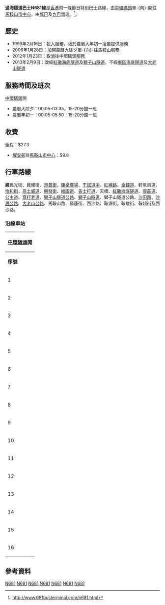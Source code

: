 {{公共汽車路線資訊
|路線名稱             = 過海隧道巴士N681路線
|外文名稱             = Cross Harbour Tunnel Route N681
|外文語言             = 英語
|路線通稱             = 
|代表圖像             = KMB Route N681.JPG
|代表圖像二           = Citybus Route N681.jpg
|經營者               = 九龍巴士
|經營者二             = 城巴
|所屬車廠             = 
|路線用車             = ATENU、AVBWU、81**-84**
|起點站               = [[中環碼頭|中環碼頭]]
|途經地點             = [[中環|中環]]、[[灣仔|灣仔]]、[[銅鑼灣|銅鑼灣]]、[[海底隧道_(香港)|紅磡海底隧道]]、[[獅子山隧道|獅子山隧道]]、[[沙瀝公路|沙瀝公路]]、[[大老山公路|大老山公路]]
|終點站               = [[馬鞍山市中心公共運輸交匯處|馬鞍山市中心]]
|路線性質             = 節日特別線
|全程行駛里程         = 31公里
|服務時間             =
|起點站服務時間       = 農曆大除夕：00:05-02:20<br/>農曆年初一：00:05-05:50
|終點站服務時間       = 
|班次頻率             = 
|全程收費             = HK$24.6
|分段收費站點         =
|去程分段收費站點     = 
|回程分段收費站點     = 
|服務時間以外替代路線 = [[過海隧道巴士681線|過海隧道巴士681線]]<br/>[[過海隧道巴士N680線|過海隧道巴士N680線]]
|主要競爭交通         = [[港鐵|港鐵]]
}}

'''過海隧道巴士N681線'''是[[香港|香港]]的一條節日特別巴士路線，由[[中環碼頭|中環碼頭]]單-{向}-開往[[馬鞍山市中心公共運輸交匯處|馬鞍山市中心]]，由[[城巴|城巴]]及[[九巴|九巴]]營運。<ref>http://www.681busterminal.com/n681.html</ref>。

==歷史==
*1999年2月16日：投入服務，祇於農曆大年初一凌晨提供服務
*2006年1月28日：加開農曆大除夕單-{向}-往[[馬鞍山_(香港市鎮)|馬鞍山]]服務
*2012年1月23日：取消往中環碼頭服務
*2013年2月9日：改經[[紅磡海底隧道|紅磡海底隧道]]及[[獅子山隧道|獅子山隧道]]，不經[[東區海底隧道|東區海底隧道]]及[[大老山隧道|大老山隧道]]

==服務時間及班次==
;[[中環碼頭|中環碼頭]]開
*農曆大除夕：00:05-03:35，15-20分鐘一班
*農曆年初一：00:05-05:50：15-20分鐘一班

==收費==
全程：$27.3
*[[耀安邨|耀安邨]]往[[馬鞍山市中心公共運輸交匯處|馬鞍山市中心]]：$9.8

==行車路線==
'''經'''民光街、民耀街、[[港景街|港景街]]、[[康樂廣場|康樂廣場]]、[[干諾道中|干諾道中]]、[[紅棉路|紅棉路]]、[[金鐘道|金鐘道]]、軒尼詩道，[[怡和街|怡和街]]，[[高士威道|高士威道]]、[[興發街|興發街]]、[[維園道|維園道]]、[[告士打道|告士打道]]、天橋、[[紅磡海底隧道|紅磡海底隧道]]、[[康莊道|康莊道]]、[[公主道|公主道]]、[[窩打老道|窩打老道]]、[[獅子山隧道公路|獅子山隧道公路]]、[[獅子山隧道|獅子山隧道]]、獅子山隧道公路、[[沙田路_(香港)|沙田路]]、[[沙瀝公路|沙瀝公路]]、[[大老山公路|大老山公路]]、馬鞍山路、恒康街、西沙路、鞍源街，鞍駿街、鞍超街及西沙路。

===沿線車站===
{|class="wikitable" style="text-align: center"
!colspan=3|[[中環碼頭|中環碼頭]]開
|-
!'''序號'''!!'''車站名稱'''!!|'''位置'''
|-
|1||[[中環碼頭|中環碼頭]]||[[中環碼頭巴士總站|中環碼頭巴士總站]]
|-
|2||[[國際金融中心二期|國際金融中心二期]]||[[民耀街|民耀街]]
|-
|3||[[香港大會堂|大會堂]]||-{[[干諾道中|干諾道中]]}-
|-
|4||[[金鐘站|金鐘站]]||[[金鐘道|金鐘道]]
|-
|5||[[熙信大廈|熙信大廈]]||rowspan="4"|[[軒尼詩道|軒尼詩道]]
|-
|6||[[柯布連道|柯布連道]]
|-
|7||[[史釗域道|史釗域道]]
|-
|8||[[香港消防局列表#港島中區|灣仔消防局]]
|-
|9||[[百德新街|百德新街]]||[[怡和街|怡和街]]
|-
|10||[[維多利亞公園|維多利亞公園]]||[[高士威道|高士威道]]
|-
|11||colspan="2"|[[興發街|興發街]]
{{Routemapbreak|colspan=5|{{SR|9}}[[維園道|維園道]]、[[告士打道|告士打道]]；{{SR|1}}[[海底隧道_(香港)|海底隧道]]至[[獅子山隧道|獅子山隧道]]、[[沙田路_(香港)|沙田路]]；[[沙瀝公路|沙瀝公路]]；{{SR|2}}[[大老山公路|大老山公路]]；[[馬鞍山路|馬鞍山路]]}}
|-
|12||[[耀安邨|耀安邨]]||rowspan="2"|恆康街
|-
|13||[[曾璧山中學|曾璧山中學]]
|-
|14||[[福安花園|福安花園]]||[[西沙路|西沙路]]
|-
|15||[[馬鞍山公園_(香港)|馬鞍山公園]]||鞍駿街
|-
|16||[[馬鞍山市中心公共運輸交匯處|馬鞍山市中心]]巴士總站||[[馬鞍山市中心公共運輸交匯處|馬鞍山市中心公共運輸交匯處]]
|}

==參考資料==
<references />

{{香港中西區巴士路線列表}}
{{沙田區巴士路線列表}}
{{獅子山隧道巴士路線|N681}}
{{香港海底隧道巴士路線|N681}}
[[Category:過海隧道特別巴士路線|N681]]
[[Category:九龍巴士特別巴士路線|N681]]
[[Category:城巴及新世界第一巴士特別巴士路線|N681]]
[[Category:九龍巴士路線|N681]]
[[Category:城巴及新世界第一巴士路線|N681]]
[[Category:中西區巴士路線_(香港)|N681]]
[[Category:沙田區巴士路線|N681]]